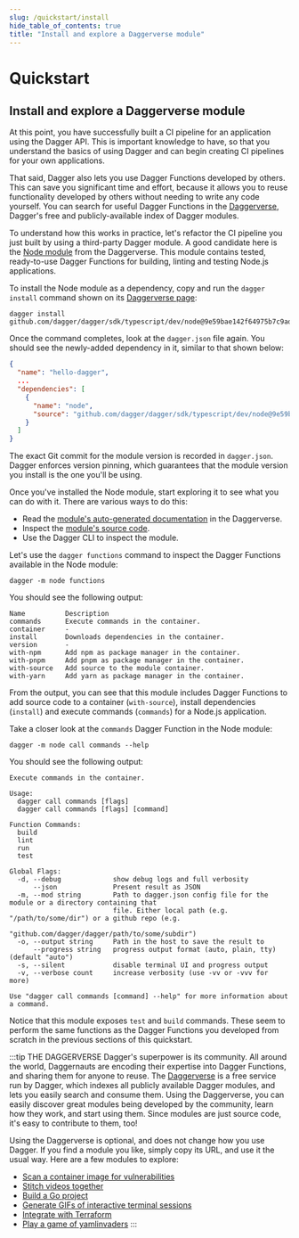 ```yaml
---
slug: /quickstart/install
hide_table_of_contents: true
title: "Install and explore a Daggerverse module"
---
```


# Quickstart

## Install and explore a Daggerverse module

At this point, you have successfully built a CI pipeline for an application using the Dagger API. This is important knowledge to have, so that you understand the basics of using Dagger and can begin creating CI pipelines for your own applications.

That said, Dagger also lets you use Dagger Functions developed by others. This can save you significant time and effort, because it allows you to reuse functionality developed by others without needing to write any code yourself. You can search for useful Dagger Functions in the [Daggerverse](https://daggerverse.dev), Dagger's free and publicly-available index of Dagger modules.

To understand how this works in practice, let's refactor the CI pipeline you just built by using a third-party Dagger module. A good candidate here is the [Node module](https://daggerverse.dev/mod/github.com/dagger/dagger/sdk/typescript/dev/node) from the Daggerverse. This module contains tested, ready-to-use Dagger Functions for building, linting and testing Node.js applications.

To install the Node module as a dependency, copy and run the `dagger install` command shown on its [Daggerverse page](https://daggerverse.dev/mod/github.com/dagger/dagger/sdk/typescript/dev/node):

```shell
dagger install github.com/dagger/dagger/sdk/typescript/dev/node@9e59bae142f64975b7c9ad851e6bd4901d43513a
```

Once the command completes, look at the `dagger.json` file again. You should see the newly-added dependency in it, similar to that shown below:

```json
{
  "name": "hello-dagger",
  ...
  "dependencies": [
    {
      "name": "node",
      "source": "github.com/dagger/dagger/sdk/typescript/dev/node@9e59bae142f64975b7c9ad851e6bd4901d43513a"
    }
  ]
}
```

The exact Git commit for the module version is recorded in `dagger.json`. Dagger enforces version pinning, which guarantees that the module version you install is the one you'll be using.

Once you've installed the Node module, start exploring it to see what you can do with it. There are various ways to do this:

- Read the [module's auto-generated documentation](https://daggerverse.dev/mod/github.com/dagger/dagger/sdk/typescript/dev/node@9e59bae142f64975b7c9ad851e6bd4901d43513a) in the Daggerverse.
- Inspect the [module's source code](https://github.com/dagger/dagger/blob/9e59bae142f64975b7c9ad851e6bd4901d43513a/sdk/typescript/dev/node/src/index.ts).
- Use the Dagger CLI to inspect the module.

Let's use the `dagger functions` command to inspect the Dagger Functions available in the Node module:

```shell
dagger -m node functions
```

You should see the following output:

```
Name          Description
commands      Execute commands in the container.
container     -
install       Downloads dependencies in the container.
version       -
with-npm      Add npm as package manager in the container.
with-pnpm     Add pnpm as package manager in the container.
with-source   Add source to the module container.
with-yarn     Add yarn as package manager in the container.
```

From the output, you can see that this module includes Dagger Functions to add source code to a container (`with-source`), install dependencies (`install`) and execute commands (`commands`) for a Node.js application.

Take a closer look at the `commands` Dagger Function in the Node module:

```shell
dagger -m node call commands --help
```

You should see the following output:

```
Execute commands in the container.

Usage:
  dagger call commands [flags]
  dagger call commands [flags] [command]

Function Commands:
  build
  lint
  run
  test

Global Flags:
  -d, --debug             show debug logs and full verbosity
      --json              Present result as JSON
  -m, --mod string        Path to dagger.json config file for the module or a directory containing that
                          file. Either local path (e.g. "/path/to/some/dir") or a github repo (e.g.
                          "github.com/dagger/dagger/path/to/some/subdir")
  -o, --output string     Path in the host to save the result to
      --progress string   progress output format (auto, plain, tty) (default "auto")
  -s, --silent            disable terminal UI and progress output
  -v, --verbose count     increase verbosity (use -vv or -vvv for more)

Use "dagger call commands [command] --help" for more information about a command.
```

Notice that this module exposes `test` and `build` commands. These seem to perform the same functions as the Dagger Functions you developed from scratch in the previous sections of this quickstart.

:::tip THE DAGGERVERSE
Dagger's superpower is its community. All around the world, Daggernauts are encoding their expertise into Dagger Functions, and sharing them for anyone to reuse. The [Daggerverse](https://daggerverse.dev) is a free service run by Dagger, which indexes all publicly available Dagger modules, and lets you easily search and consume them. Using the Daggerverse, you can easily discover great modules being developed by the community, learn how they work, and start using them. Since modules are just source code, it's easy to contribute to them, too!

Using the Daggerverse is optional, and does not change how you use Dagger. If you find a module you like, simply copy its URL, and use it the usual way. Here are a few modules to explore:

- [Scan a container image for vulnerabilities](https://daggerverse.dev/mod/github.com/jpadams/daggerverse/trivy)
- [Stitch videos together](https://daggerverse.dev/mod/github.com/marcosnils/daggerverse/videostitch)
- [Build a Go project](https://daggerverse.dev/mod/github.com/kpenfound/dagger-modules/golang)
- [Generate GIFs of interactive terminal sessions](https://daggerverse.dev/mod/github.com/shykes/daggerverse/termcast)
- [Integrate with Terraform](https://daggerverse.dev/mod/github.com/Excoriate/daggerverse/terraform)
- [Play a game of yamlinvaders](https://daggerverse.dev/mod/github.com/sipsma/daggerverse/yamlinvaders)
:::
